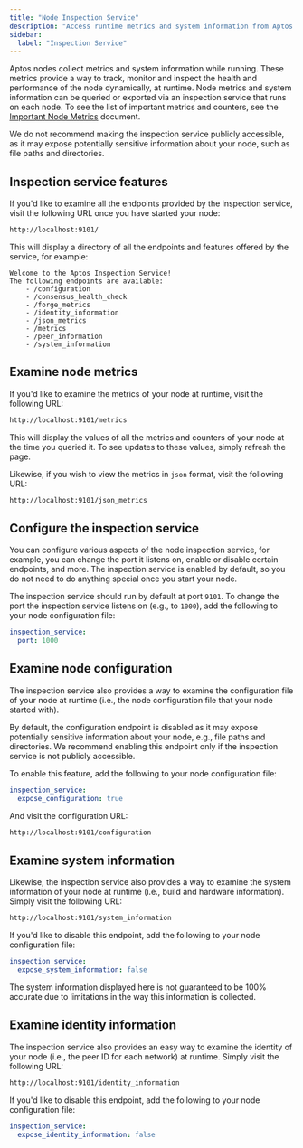 ```yaml
---
title: "Node Inspection Service"
description: "Access runtime metrics and system information from Aptos nodes through the inspection service for monitoring health and performance."
sidebar:
  label: "Inspection Service"
---
```



Aptos nodes collect metrics and system information while running. These metrics provide a way to track,
monitor and inspect the health and performance of the node dynamically, at runtime. Node metrics and system
information can be queried or exported via an inspection service that runs on each node.
To see the list of important metrics and counters, see the [Important Node Metrics](/network/nodes/measure/important-metrics) document.

<Aside type="caution">
  We do not recommend making the inspection service publicly accessible, as it may expose potentially sensitive
  information about your node, such as file paths and directories.
</Aside>

## Inspection service features

If you'd like to examine all the endpoints provided by the inspection service, visit the following URL
once you have started your node:

```sh
http://localhost:9101/
```

This will display a directory of all the endpoints and features offered by the service, for example:

```
Welcome to the Aptos Inspection Service!
The following endpoints are available:
	- /configuration
	- /consensus_health_check
	- /forge_metrics
	- /identity_information
	- /json_metrics
	- /metrics
	- /peer_information
	- /system_information
```

## Examine node metrics

If you'd like to examine the metrics of your node at runtime, visit the following URL:

```sh
http://localhost:9101/metrics
```

This will display the values of all the metrics and counters of your node at the time you queried it.
To see updates to these values, simply refresh the page.

Likewise, if you wish to view the metrics in `json` format, visit the following URL:

```sh
http://localhost:9101/json_metrics
```

## Configure the inspection service

You can configure various aspects of the node inspection service, for example, you can change the port it listens on,
enable or disable certain endpoints, and more. The inspection service is enabled by default, so you do not need to do
anything special once you start your node.

The inspection service should run by default at port `9101`. To change the port the inspection service listens on
(e.g., to `1000`), add the following to your node configuration file:

```yaml filename="fullnode.yaml"
inspection_service:
  port: 1000
```

## Examine node configuration

The inspection service also provides a way to examine the configuration file of your node
at runtime (i.e., the node configuration file that your node started with).

<Aside type="caution">
  By default, the configuration endpoint is disabled as it may expose potentially sensitive
  information about your node, e.g., file paths and directories. We recommend enabling this
  endpoint only if the inspection service is not publicly accessible.
</Aside>

To enable this feature, add the following to your node configuration file:

```yaml filename="fullnode.yaml"
inspection_service:
  expose_configuration: true
```

And visit the configuration URL:

```sh
http://localhost:9101/configuration
```

## Examine system information

Likewise, the inspection service also provides a way to examine the system information of your node
at runtime (i.e., build and hardware information). Simply visit the following URL:

```sh
http://localhost:9101/system_information
```

If you'd like to disable this endpoint, add the following to your node configuration file:

```yaml filename="fullnode.yaml"
inspection_service:
  expose_system_information: false
```

<Aside type="note">
  The system information displayed here is not guaranteed to be 100% accurate due to limitations
  in the way this information is collected.
</Aside>

## Examine identity information

The inspection service also provides an easy way to examine the identity of your node
(i.e., the peer ID for each network) at runtime. Simply visit the following URL:

```sh
http://localhost:9101/identity_information
```

If you'd like to disable this endpoint, add the following to your node configuration file:

```yaml filename="fullnode.yaml"
inspection_service:
  expose_identity_information: false
```
